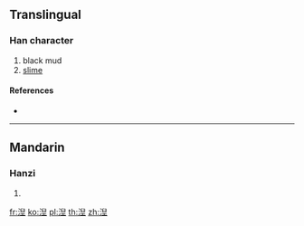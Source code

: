 ==Translingual==

===Han character===
{{Han char|rn=85|rad=水|as=09|sn=12|four=|canj=EHXM}}

# black mud
# [[slime]]

====References====
* {{Han ref|kx=0639.111|dkj=17917|hdz=31680.060|uh=6E7C|ud=28284}}

----

==Mandarin==

===Hanzi===
{{cmn-hanzi|pin=[[niè]] ([[nie4]]), [[qì]] ([[qi4]])|wg=nieh<sup>4</sup>, ch'i<sup>4</sup>}}

# {{defn|lang=cmn|sort=水09}}

[[fr:湼]]
[[ko:湼]]
[[pl:湼]]
[[th:湼]]
[[zh:湼]]